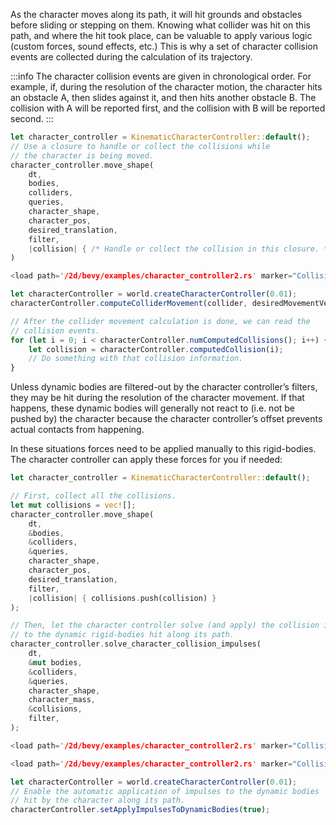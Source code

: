 
As the character moves along its path, it will hit grounds and obstacles before sliding or stepping on them. Knowing what
collider was hit on this path, and where the hit took place, can be valuable to apply various logic (custom forces,
sound effects, etc.) This is why a set of character collision events are collected during the calculation of its
trajectory.

:::info
The character collision events are given in chronological order. For example, if, during the resolution of the character
motion, the character hits an obstacle A, then slides against it, and then hits another obstacle B. The collision
with A will be reported first, and the collision with B will be reported second.
:::

<rapier>

```rust
let character_controller = KinematicCharacterController::default();
// Use a closure to handle or collect the collisions while
// the character is being moved.
character_controller.move_shape(
    dt,
    bodies,
    colliders,
    queries,
    character_shape,
    character_pos,
    desired_translation,
    filter,
    |collision| { /* Handle or collect the collision in this closure. */ }
)
```

</rapier>
<bevy>

```rust
<load path='/2d/bevy/examples/character_controller2.rs' marker="Collisions1" />
```

</bevy>
<js>

```js
let characterController = world.createCharacterController(0.01);
characterController.computeColliderMovement(collider, desiredMovementVector);

// After the collider movement calculation is done, we can read the
// collision events.
for (let i = 0; i < characterController.numComputedCollisions(); i++) {
    let collision = characterController.computedCollision(i);
    // Do something with that collision information.
}
```

</js>

Unless dynamic bodies are filtered-out by the character controller’s filters, they may be hit during the resolution
of the character movement. If that happens, these dynamic bodies will generally not react to (i.e. not be pushed by) the
character because the character controller’s offset prevents actual contacts from happening.

In these situations forces need to be applied manually to this rigid-bodies. The character controller can apply these
forces for you if needed:

<rapier>

```rust
let character_controller = KinematicCharacterController::default();

// First, collect all the collisions.
let mut collisions = vec![];
character_controller.move_shape(
    dt,
    &bodies,
    &colliders,
    &queries,
    character_shape,
    character_pos,
    desired_translation,
    filter,
    |collision| { collisions.push(collision) }
);

// Then, let the character controller solve (and apply) the collision impulses
// to the dynamic rigid-bodies hit along its path.
character_controller.solve_character_collision_impulses(
    dt,
    &mut bodies,
    &colliders,
    &queries,
    character_shape,
    character_mass,
    &collisions,
    filter,
);
```

</rapier>
<bevy>

```rust
<load path='/2d/bevy/examples/character_controller2.rs' marker="Collisions2" />
```
```rust
<load path='/2d/bevy/examples/character_controller2.rs' marker="Collisions3" />
```

</bevy>
<js>

```js
let characterController = world.createCharacterController(0.01);
// Enable the automatic application of impulses to the dynamic bodies
// hit by the character along its path.
characterController.setApplyImpulsesToDynamicBodies(true);
```

</js>
